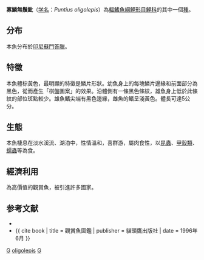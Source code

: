 {{Speciesbox
| genus = Puntius
| species = oligolepis
| image = Puntius oligolepis.jpg
| status = NE
| authority = [[Günther|Günther]], 1868
| synonyms = *''Barbus oliogolepis''<br /><small>Bleeker, 1853</small>
*''Capoeta oligolepis''<br /><small>Bleeker, 1853</small>
}}

'''寡鱗無鬚魮'''（[[学名|学名]]：''Puntius oligolepis''）為[[輻鰭魚綱|輻鰭魚綱]][[鯉形目|鯉形目]][[鯉科|鯉科]]的其中一個[[種|種]]。

== 分布 ==
本魚分布於[[印尼|印尼]][[蘇門答臘|蘇門答臘]]。

==特徵==
本魚體棕黃色，最明顯的特徵是鱗片形狀。幼魚身上的每塊鱗片邊緣和前面部分為黑色，從而產生「棋盤圖案」的效果。沿體側有一條黑色條紋，雄魚身上低於此條紋的部位斑點較少。雄魚鰭尖端有黑色邊緣，雌魚的鰭呈淺黃色。體長可達5公分。

==生態==
本魚棲息在淡水溪流、湖泊中，性情溫和，喜群游，屬肉食性，以[[昆蟲|昆蟲]]、[[甲殼類|甲殼類]]、[[蠕蟲|蠕蟲]]等為食。

==經濟利用==
為高價值的觀賞魚，被引進許多國家。

==参考文献==
*{{FishBase_species|genus=Puntius|species=oligolepis|year=2011|month=12}}
*{{ cite book | title = 觀賞魚圖鑑 | publisher = 貓頭鷹出版社 | date = 1996年6月 }}
{{Taxonbar}}

[[Category:觀賞魚|G]]
[[Category:無鬚魮屬|oligolepis]]
[[Category:1868年描述的鱼类|G]]